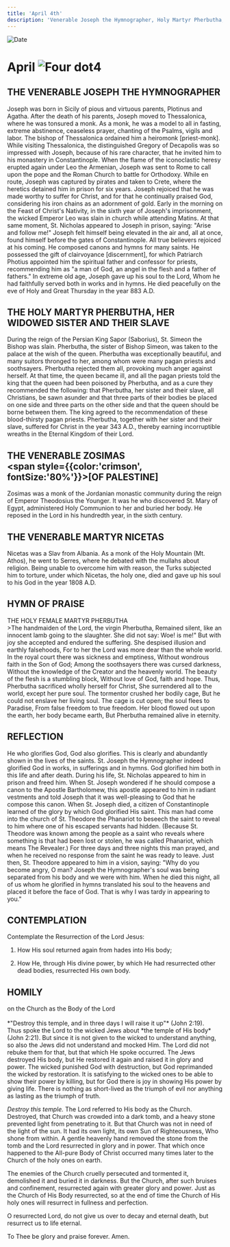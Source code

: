 ```yaml
---
title: 'April 4th'
description: 'Venerable Joseph the Hymnographer, Holy Martyr Pherbutha, her Widowed Sister and their Slave, Venerable Zosimas, Venerable Martyr Nicetas'
---
```


<RunningHead />
<Image src="/title-imprint.png" height={68} width={50} alt="Date" className="title-imprint"/>

# <div id="date">April <Image className="four-dot" src="/four-dot.png" height={15} width={15} alt="Four dot" />4</div>

## THE VENERABLE JOSEPH THE HYMNOGRAPHER

Joseph was born in Sicily of pious and virtuous parents, Plotinus and Agatha. After the death of his parents, Joseph moved to Thessalonica, where he was tonsured a monk. As a monk, he was a model to all in fasting, extreme abstinence, ceaseless prayer, chanting of the Psalms, vigils and labor. The bishop of Thessalonica ordained him a heiromonk [priest-monk]. While visiting Thessalonica, the distinguished Gregory of Decapolis was so impressed with Joseph, because of his rare character, that he invited him to his monastery in Constantinople. When the flame of the iconoclastic heresy erupted again under Leo the Armenian, Joseph was sent to Rome to call upon the pope and the Roman Church to battle for Orthodoxy. While en route, Joseph was captured by pirates and taken to Crete, where the heretics detained him in prison for six years. Joseph rejoiced that he was made worthy to suffer for Christ, and for that he continually praised God, considering his iron chains as an adornment of gold. Early in the morning on the Feast of Christ's Nativity, in the sixth year of Joseph's imprisonment, the wicked Emperor Leo was slain in church while attending Matins. At that same moment, St. Nicholas appeared to Joseph in prison, saying: "Arise and follow me!" Joseph felt himself being elevated in the air and, all at once, found himself before the gates of Constantinople. All true believers rejoiced at his coming. He composed canons and hymns for many saints. He possessed the gift of clairvoyance [discernment], for which Patriarch Photius appointed him the spiritual father and confessor for priests, recommending him as "a man of God, an angel in the flesh and a father of fathers." In extreme old age, Joseph gave up his soul to the Lord, Whom he had faithfully served both in works and in hymns. He died peacefully on the eve of Holy and Great Thursday in the year 883 A.D.

## THE HOLY MARTYR PHERBUTHA, HER WIDOWED SISTER AND THEIR SLAVE

During the reign of the Persian King Sapor (Saborius), St. Simeon the Bishop was slain. Pherbutha, the sister of Bishop Simeon, was taken to the palace at the wish of the queen. Pherbutha was exceptionally beautiful, and many suitors thronged to her, among whom were many pagan priests and soothsayers. Pherbutha rejected them all, provoking much anger against herself. At that time, the queen became ill, and all the pagan priests told the king that the queen had been poisoned by Pherbutha, and as a cure they recommended the following: that Pherbutha, her sister and their slave, all Christians, be sawn asunder and that three parts of their bodies be placed on one side and three parts on the other side and that the queen should be borne between them. The king agreed to the recommendation of these blood-thirsty pagan priests. Pherbutha, together with her sister and their slave, suffered for Christ in the year 343 A.D., thereby earning incorruptible wreaths in the Eternal Kingdom of their Lord.

## THE VENERABLE ZOSIMAS <br /><span style={{color:'crimson', fontSize:'80%'}}>[OF PALESTINE]</span>

Zosimas was a monk of the Jordanian monastic community during the reign of Emperor Theodosius the Younger. It was he who discovered St. Mary of Egypt, administered Holy Communion to her and buried her body. He reposed in the Lord in his hundredth year, in the sixth century.

## THE VENERABLE MARTYR NICETAS

Nicetas was a Slav from Albania. As a monk of the Holy Mountain (Mt. Athos), he went to Serres, where he debated with the mullahs about religion. Being unable to overcome him with reason, the Turks subjected him to torture, under which Nicetas, the holy one, died and gave up his soul to his God in the year 1808 A.D.


## HYMN OF PRAISE
<div style={{textAlign:'center', color:'crimson', fontWeight:'bold'}}>
THE HOLY FEMALE MARTYR PHERBUTHA
</div>
>The handmaiden of the Lord, the virgin Pherbutha,  
Remained silent, like an innocent lamb going to the slaughter.  
She did not say: Woe! is me!"  
But with joy she accepted and endured the suffering.  
She despised illusion and earthly falsehoods,  
For to her the Lord was more dear than the whole world.  
In the royal court there was sickness and emptiness,  
Without wondrous faith in the Son of God;  
Among the soothsayers there was cursed darkness,  
Without the knowledge of the Creator and the heavenly world.  
The beauty of the flesh is a stumbling block,  
Without love of God, faith and hope.  
Thus, Pherbutha sacrificed wholly herself for Christ,  
She surrendered all to the world, except her pure soul.  
The tormentor crushed her bodily cage,  
But he could not enslave her living soul.  
The cage is cut open; the soul flees to Paradise,  
From false freedom to true freedom.  
Her blood flowed out upon the earth, her body became earth,  
But Pherbutha remained alive in eternity.  


## REFLECTION

He who glorifies God, God also glorifies. This is clearly and abundantly shown in the lives of the saints. St. Joseph the Hymnographer indeed glorified God in works, in sufferings and in hymns. God glorified him both in this life and after death. During his life, St. Nicholas appeared to him in prison and freed him. When St. Joseph wondered if he should compose a canon to the Apostle Bartholomew, this apostle appeared to him in radiant vestments and told Joseph that it was well-pleasing to God that he compose this canon. When St. Joseph died, a citizen of Constantinople learned of the glory by which God glorified His saint. This man had come into the church of St. Theodore the Phanariot to beseech the saint to reveal to him where one of his escaped servants had hidden. (Because St. Theodore was known among the people as a saint who reveals where something is that had been lost or stolen, he was called Phanariot, which means The Revealer.) For three days and three nights this man prayed, and when he received no response from the saint he was ready to leave. Just then, St. Theodore appeared to him in a vision, saying: "Why do you become angry, O man? Joseph the Hymnographer's soul was being separated from his body and we were with him. When he died this night, all of us whom he glorified in hymns translated his soul to the heavens and placed it before the face of God. That is why I was tardy in appearing to you."


## CONTEMPLATION

Contemplate the Resurrection of the Lord Jesus:

1. How His soul returned again from hades into His body;

2. How He, through His divine power, by which He had resurrected other dead bodies, resurrected His own body.


## HOMILY
<div style={{textAlign:'center', color:'crimson', fontWeight:'bold'}}>
on the Church as the Body of the Lord
</div><br />
<div style={{textAlign:'right'}}>
*"Destroy this temple, and in three days I will raise it up"* (John 2:19).
</div>
Thus spoke the Lord to the wicked Jews about *the temple of His body* (John 2:21). But since it is not given to the wicked to understand anything, so also the Jews did not understand and mocked Him. The Lord did not rebuke them for that, but that which He spoke occurred. The Jews destroyed His body, but He restored it again and raised it in glory and power. The wicked punished God with destruction, but God reprimanded the wicked by restoration. It is satisfying to the wicked ones to be able to show their power by killing, but for God there is joy in showing His power by giving life. There is nothing as short-lived as the triumph of evil nor anything as lasting as the triumph of truth.

*Destroy this temple.* The Lord referred to His body as the Church. Destroyed, that Church was crowded into a dark tomb, and a heavy stone prevented light from penetrating to it. But that Church was not in need of the light of the sun. It had its own light, its own Sun of Righteousness, Who shone from within. A gentle heavenly hand removed the stone from the tomb and the Lord resurrected in glory and in power. That which once happened to the All-pure Body of Christ occurred many times later to the Church of the holy ones on earth.

The enemies of the Church cruelly persecuted and tormented it, demolished it and buried it in darkness. But the Church, after such bruises and confinement, resurrected again with greater glory and power. Just as the Church of His Body resurrected, so at the end of time the Church of His holy ones will resurrect in fullness and perfection.

O resurrected Lord, do not give us over to decay and eternal death, but resurrect us to life eternal.

To Thee be glory and praise forever. Amen.